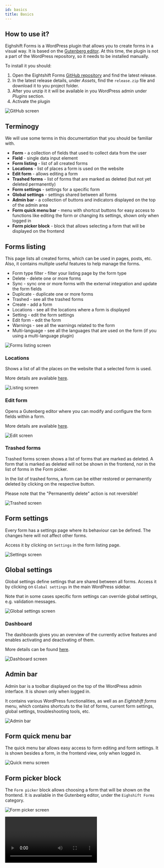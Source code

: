 ```yaml
---
id: basics
title: Basics
---
```



## How to use it?

Eighshift Forms is a WordPress plugin that allows you to create forms in a visual way. It is based on the [Gutenberg editor](https://wordpress.org/gutenberg/).
At this time, the plugin is not a part of the WordPress repository, so it needs to be installed manually.

To install it you should:
1. Open the Eightshift Forms [GitHub repository](https://github.com/infinum/eightshift-forms/releases) and find the latest release.
2. In the latest release details, under _Assets_, find the `release.zip` file and download it to you project folder.
3. After you unzip it it will be available in you WordPress admin under _Plugins_ section.
4. Activate the plugin

![GitHub screen](/img/pentagram.svg)

## Terminogy

We will use some terms in this documentation that you should be familiar with.
* **Form** - a collection of fields that used to collect data from the user
* **Field** - single data input element
* **Form listing**  - list of all created forms
* **Locations** - list of places a form is used on the website
* **Edit form** - allows editing a form
* **Trashed forms** - list of forms that are marked as deleted (but not yet deleted permanently)
* **Form settings** - settings for a specific form
* **Global settings** - settings shared between all forms
* **Admin bar** - a collection of buttons and indicators displayed on the top of the admin area
* **Form quick menu bar** - menu with shortcut buttons for easy access to functions like editing the form or changing its settings, shown only when logged in
* **Form picker block** - block that allows selecting a form that will be displayed on the frontend

## Forms listing

This page lists all created forms, which can be used in pages, posts, etc.
Also, it contains multiple useful features to help manage the forms.

* Form type filter - filter your listing page by the form type
* Delete - delete one or more forms
* Sync - sync one or more forms with the external integration and update the form fields
* Duplicate - duplicate one or more forms
* Trashed - see all the trashed forms
* Create - add a form
* Locations - see all the locations where a form is displayed
* Setting - edit the form settings
* Edit form - edit the form
* Warnings - see all the warnings related to the form
* Multi-language - see all the languages that are used on the form (if you using a multi-language plugin)

![Forms listing screen](/img/pentagram.svg)

### Locations

Shows a list of all the places on the website that a selected form is used.

More details are available [here](features/locations).

![Listing screen](/img/pentagram.svg)

### Edit form

Opens a Gutenberg editor where you can modify and configure the form fields within a form.

More details are available [here](first-form).

![Edit screen](/img/pentagram.svg)

### Trashed forms

Trashed forms screen shows a list of forms that are marked as deleted.
A form that is marked as deleted will not be shown in the frontend, nor in the list of forms in the Form picker.

In the list of trashed forms, a form can be either restored or permanently deleted by clicking on the respective button.

Please note that the "Permanently delete" action is not reversible!

![Trashed screen](/img/pentagram.svg)

## Form settings

Every form has a settings page where its behaviour can be defined. The changes here will not affect other forms.

 Access it by clicking on `Settings` in the form listing page.

![Settings screen](/img/pentagram.svg)

## Global settings

Global settings define settings that are shared between all forms. Access it by clicking on `Global settings` in the main WordPress sidebar.

Note that in some cases specific form settings can override global settings, e.g. validation messages.

![Global settings screen](/img/pentagram.svg)

### Dashboard

The dashboards gives you an overview of the currently active features and enables activating and deactivating of them.

More details can be found [here](features/dashboard).

![Dashboard screen](/img/pentagram.svg)

## Admin bar

Admin bar is a toolbar displayed on the top of the WordPress admin interface. It is shown only when logged in.

It contains various WordPress functionalities, as well as an _Eightshift forms_ menu, which contains shortcuts to the list of forms, current form settings, global settings, troubleshooting tools, etc.

![Admin bar](/img/pentagram.svg)

## Form quick menu bar

The quick menu bar allows easy access to form editing and form settings.
It is shown besides a form, in the frontend view, only when logged in.

![Quick menu screen](/img/pentagram.svg)

## Form picker block

The `Form picker` block allows choosing a form that will be shown on the frontend. It is available in the Gutenberg editor, under the `Eighshift Forms` category.

![Form picker screen](/img/pentagram.svg)


<Video type='forms' video='basics' />

